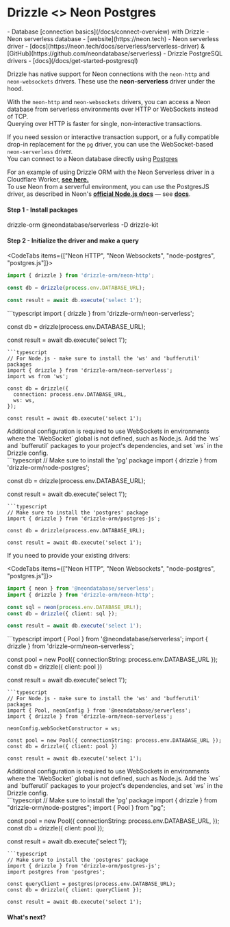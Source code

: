
# Drizzle \<\> Neon Postgres
<Prerequisites>
- Database [connection basics](/docs/connect-overview) with Drizzle
- Neon serverless database - [website](https://neon.tech)
- Neon serverless driver - [docs](https://neon.tech/docs/serverless/serverless-driver) & [GitHub](https://github.com/neondatabase/serverless)
- Drizzle PostgreSQL drivers - [docs](/docs/get-started-postgresql)
</Prerequisites>

Drizzle has native support for Neon connections with the `neon-http` and `neon-websockets` drivers. These use the **neon-serverless** driver under the hood.  
  
With the `neon-http` and `neon-websockets` drivers, you can access a Neon database from serverless environments over HTTP or WebSockets instead of TCP.  
Querying over HTTP is faster for single, non-interactive transactions.  
  
If you need session or interactive transaction support, or a fully compatible drop-in replacement for the `pg` driver, you can use the WebSocket-based `neon-serverless` driver.  
You can connect to a Neon database directly using [Postgres](/docs/get-started/postgresql-new)
  
For an example of using Drizzle ORM with the Neon Serverless driver in a Cloudflare Worker, **[see here.](http://driz.link/neon-cf-ex)**  
To use Neon from a serverful environment, you can use the PostgresJS driver, as described in Neon's **[official Node.js docs](https://neon.tech/docs/guides/node)** — see **[docs](#postgresjs)**.

#### Step 1 - Install packages
<Npm>
drizzle-orm @neondatabase/serverless
-D drizzle-kit
</Npm>

#### Step 2 - Initialize the driver and make a query
<CodeTabs items={["Neon HTTP", "Neon Websockets", "node-postgres", "postgres.js"]}>
```typescript
import { drizzle } from 'drizzle-orm/neon-http';

const db = drizzle(process.env.DATABASE_URL);

const result = await db.execute('select 1');
```
<Section> 
```typescript 
import { drizzle } from 'drizzle-orm/neon-serverless';

const db = drizzle(process.env.DATABASE_URL);

const result = await db.execute('select 1');
```
```typescript
// For Node.js - make sure to install the 'ws' and 'bufferutil' packages
import { drizzle } from 'drizzle-orm/neon-serverless';
import ws from 'ws';

const db = drizzle({
  connection: process.env.DATABASE_URL,
  ws: ws,
});

const result = await db.execute('select 1');
```
<Callout type="warning" emoji="⚙️"> 
Additional configuration is required to use WebSockets in environments where the `WebSocket` global is not defined, such as Node.js. 
Add the `ws` and `bufferutil` packages to your project's dependencies, and set `ws` in the Drizzle config. 
</Callout>
</Section> 
```typescript 
// Make sure to install the 'pg' package 
import { drizzle } from 'drizzle-orm/node-postgres';

const db = drizzle(process.env.DATABASE_URL);
 
const result = await db.execute('select 1');
```
```typescript
// Make sure to install the 'postgres' package
import { drizzle } from 'drizzle-orm/postgres-js';

const db = drizzle(process.env.DATABASE_URL);

const result = await db.execute('select 1');
```
</CodeTabs>

If you need to provide your existing drivers:

<CodeTabs items={["Neon HTTP", "Neon Websockets", "node-postgres", "postgres.js"]}>
```typescript
import { neon } from '@neondatabase/serverless';
import { drizzle } from 'drizzle-orm/neon-http';

const sql = neon(process.env.DATABASE_URL!);
const db = drizzle({ client: sql });

const result = await db.execute('select 1');
```
<Section> 
```typescript 
import { Pool } from '@neondatabase/serverless';
import { drizzle } from 'drizzle-orm/neon-serverless';

const pool = new Pool({ connectionString: process.env.DATABASE_URL });
const db = drizzle({ client: pool })

const result = await db.execute('select 1');
```
```typescript
// For Node.js - make sure to install the 'ws' and 'bufferutil' packages
import { Pool, neonConfig } from '@neondatabase/serverless';
import { drizzle } from 'drizzle-orm/neon-serverless';

neonConfig.webSocketConstructor = ws;

const pool = new Pool({ connectionString: process.env.DATABASE_URL });
const db = drizzle({ client: pool })

const result = await db.execute('select 1');
```
<Callout type="warning" emoji="⚙️"> 
Additional configuration is required to use WebSockets in environments where the `WebSocket` global is not defined, such as Node.js. 
Add the `ws` and `bufferutil` packages to your project's dependencies, and set `ws` in the Drizzle config. 
</Callout>
</Section> 
```typescript 
// Make sure to install the 'pg' package 
import { drizzle } from "drizzle-orm/node-postgres";
import { Pool } from "pg";

const pool = new Pool({
  connectionString: process.env.DATABASE_URL,
});
const db = drizzle({ client: pool });
 
const result = await db.execute('select 1');
```
```typescript
// Make sure to install the 'postgres' package
import { drizzle } from 'drizzle-orm/postgres-js';
import postgres from 'postgres';

const queryClient = postgres(process.env.DATABASE_URL);
const db = drizzle({ client: queryClient });

const result = await db.execute('select 1');
```
</CodeTabs>

#### What's next?

<WhatsNextPostgres/>
